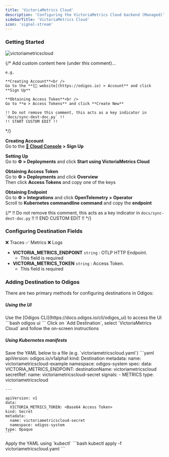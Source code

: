 ```yaml
---
title: 'VictoriaMetrics Cloud'
description: 'Configuring the VictoriaMetrics Cloud backend (Managed)'
sidebarTitle: 'VictoriaMetrics Cloud'
icon: 'signal-stream'
---
```


### Getting Started

<img src="https://d15jtxgb40qetw.cloudfront.net/victoriametricscloud.svg" alt="victoriametricscloud" className="not-prose h-20" />

{/*
    Add custom content here (under this comment)...

    e.g.

    **Creating Account**<br />
    Go to the **[🔗 website](https://odigos.io) > Account** and click **Sign Up**

    **Obtaining Access Token**<br />
    Go to **⚙️ > Access Tokens** and click **Create New**

    !! Do not remove this comment, this acts as a key indicator in `docs/sync-dest-doc.py` !!
    !! START CUSTOM EDIT !!
*/}

**Creating Account**<br />
Go to the **[🔗 Cloud Console](https://console.victoriametrics.cloud) > Sign Up**

**Setting Up**<br />
Go to **⚙️ > Deployments** and click **Start using VictoriaMetrics Cloud**

**Obtaining Access Token**<br />
Go to **⚙️ > Deployments** and click **Overview**<br />
Then click **Access Tokens** and copy one of the keys

**Obtaining Endpoint**<br />
Go to **⚙️ > Integrations** and click **OpenTelemetry > Operator**<br />
Scroll to **Kubernetes commandline command** and copy the **endpoint**

{/*
    !! Do not remove this comment, this acts as a key indicator in `docs/sync-dest-doc.py` !!
    !! END CUSTOM EDIT !!
*/}

### Configuring Destination Fields

<Accordion title="Supported Signals:">
  ❌ Traces
  ✅ Metrics
  ❌ Logs
</Accordion>

- **VICTORIA_METRICS_ENDPOINT** `string` : OTLP HTTP Endpoint.
  - This field is required
- **VICTORIA_METRICS_TOKEN** `string` : Access Token.
  - This field is required

### Adding Destination to Odigos

There are two primary methods for configuring destinations in Odigos:

##### **Using the UI**

<Steps>
  <Step>
    Use the [Odigos CLI](https://docs.odigos.io/cli/odigos_ui) to access the UI
    ```bash
    odigos ui
    ```
  </Step>
  <Step>
    Click on `Add Destination`, select `VictoriaMetrics Cloud` and follow the on-screen instructions
  </Step>
</Steps>

##### **Using Kubernetes manifests**

<Steps>
  <Step>
    Save the YAML below to a file (e.g. `victoriametricscloud.yaml`)
    ```yaml
    apiVersion: odigos.io/v1alpha1
    kind: Destination
    metadata:
      name: victoriametricscloud-example
      namespace: odigos-system
    spec:
      data:
        VICTORIA_METRICS_ENDPOINT: <OTLP HTTP Endpoint>
      destinationName: victoriametricscloud
      secretRef:
        name: victoriametricscloud-secret
      signals:
      - METRICS
      type: victoriametricscloud

    ---

    apiVersion: v1
    data:
      VICTORIA_METRICS_TOKEN: <Base64 Access Token>
    kind: Secret
    metadata:
      name: victoriametricscloud-secret
      namespace: odigos-system
    type: Opaque
    ```
  </Step>
  <Step>
    Apply the YAML using `kubectl`
    ```bash
    kubectl apply -f victoriametricscloud.yaml
    ```
  </Step>
</Steps>